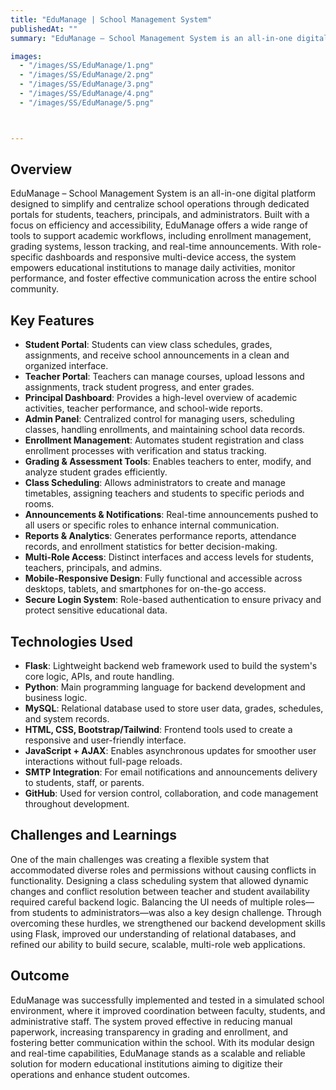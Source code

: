 ```yaml
---
title: "EduManage | School Management System"
publishedAt: ""
summary: "EduManage – School Management System is an all-in-one digital platform designed to simplify and centralize school operations through dedicated portals for students, teachers, principals, and administrators. Built with a focus on efficiency and accessibility, EduManage offers a wide range of tools to support academic workflows, including enrollment management, grading systems, lesson tracking, and real-time announcements. With role-specific dashboards and responsive multi-device access, the system empowers educational institutions to manage daily activities, monitor performance, and foster effective communication across the entire school community."

images:
  - "/images/SS/EduManage/1.png"
  - "/images/SS/EduManage/2.png"
  - "/images/SS/EduManage/3.png"
  - "/images/SS/EduManage/4.png"
  - "/images/SS/EduManage/5.png"



---
```


## Overview

EduManage – School Management System is an all-in-one digital platform designed to simplify and centralize school operations through dedicated portals for students, teachers, principals, and administrators. Built with a focus on efficiency and accessibility, EduManage offers a wide range of tools to support academic workflows, including enrollment management, grading systems, lesson tracking, and real-time announcements. With role-specific dashboards and responsive multi-device access, the system empowers educational institutions to manage daily activities, monitor performance, and foster effective communication across the entire school community.


## Key Features

- **Student Portal**: Students can view class schedules, grades, assignments, and receive school announcements in a clean and organized interface.
- **Teacher Portal**: Teachers can manage courses, upload lessons and assignments, track student progress, and enter grades.
- **Principal Dashboard**: Provides a high-level overview of academic activities, teacher performance, and school-wide reports.
- **Admin Panel**: Centralized control for managing users, scheduling classes, handling enrollments, and maintaining school data records.
- **Enrollment Management**: Automates student registration and class enrollment processes with verification and status tracking.
- **Grading & Assessment Tools**: Enables teachers to enter, modify, and analyze student grades efficiently.
- **Class Scheduling**: Allows administrators to create and manage timetables, assigning teachers and students to specific periods and rooms.
- **Announcements & Notifications**: Real-time announcements pushed to all users or specific roles to enhance internal communication.
- **Reports & Analytics**: Generates performance reports, attendance records, and enrollment statistics for better decision-making.
- **Multi-Role Access**: Distinct interfaces and access levels for students, teachers, principals, and admins.
- **Mobile-Responsive Design**: Fully functional and accessible across desktops, tablets, and smartphones for on-the-go access.
- **Secure Login System**: Role-based authentication to ensure privacy and protect sensitive educational data.



## Technologies Used

- **Flask**: Lightweight backend web framework used to build the system's core logic, APIs, and route handling.
- **Python**: Main programming language for backend development and business logic.
- **MySQL**: Relational database used to store user data, grades, schedules, and system records.
- **HTML, CSS, Bootstrap/Tailwind**: Frontend tools used to create a responsive and user-friendly interface.
- **JavaScript + AJAX**: Enables asynchronous updates for smoother user interactions without full-page reloads.
- **SMTP Integration**: For email notifications and announcements delivery to students, staff, or parents.
- **GitHub**: Used for version control, collaboration, and code management throughout development.



## Challenges and Learnings

One of the main challenges was creating a flexible system that accommodated diverse roles and permissions without causing conflicts in functionality. Designing a class scheduling system that allowed dynamic changes and conflict resolution between teacher and student availability required careful backend logic. Balancing the UI needs of multiple roles—from students to administrators—was also a key design challenge. Through overcoming these hurdles, we strengthened our backend development skills using Flask, improved our understanding of relational databases, and refined our ability to build secure, scalable, multi-role web applications.

## Outcome

EduManage was successfully implemented and tested in a simulated school environment, where it improved coordination between faculty, students, and administrative staff. The system proved effective in reducing manual paperwork, increasing transparency in grading and enrollment, and fostering better communication within the school. With its modular design and real-time capabilities, EduManage stands as a scalable and reliable solution for modern educational institutions aiming to digitize their operations and enhance student outcomes.